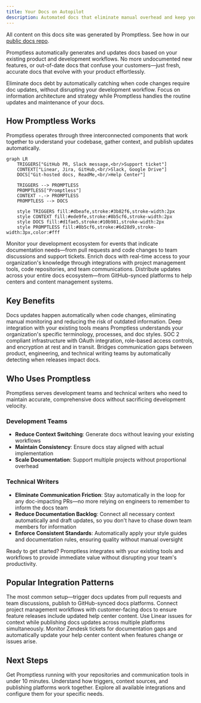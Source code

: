 ```yaml
---
title: Your Docs on Autopilot
description: Automated docs that eliminate manual overhead and keep your docs current with your codebase
---
```


<Info>
All content on this docs site was generated by Promptless. See how in our <a href="https://github.com/Promptless/docs">public docs repo</a>.
</Info>

Promptless automatically generates and updates docs based on your existing product and development workflows. No more undocumented new features, or out-of-date docs that confuse your customers—just fresh, accurate docs that evolve with your product effortlessly.

<CardGroup cols={2}>
  <Card title="For Development Teams" icon="fa-regular fa-code">
    Eliminate docs debt by automatically catching when code changes require doc updates, without disrupting your development workflow.
  </Card>
  
  <Card title="For Technical Writers" icon="fa-regular fa-pen-to-square">
    Focus on information architecture and strategy while Promptless handles the routine updates and maintenance of your docs.
  </Card>
</CardGroup>

## How Promptless Works

Promptless operates through three interconnected components that work together to understand your codebase, gather context, and publish updates automatically.

```mermaid
graph LR
    TRIGGERS["GitHub PR, Slack message,<br/>Support ticket"]
    CONTEXT["Linear, Jira, GitHub,<br/>Slack, Google Drive"]
    DOCS["Git-hosted docs, ReadMe,<br/>Help Center"]
    
    TRIGGERS --> PROMPTLESS
    PROMPTLESS["Promptless"]
    CONTEXT -.-> PROMPTLESS
    PROMPTLESS --> DOCS
    
    style TRIGGERS fill:#dbeafe,stroke:#3b82f6,stroke-width:2px
    style CONTEXT fill:#ede9fe,stroke:#8b5cf6,stroke-width:2px
    style DOCS fill:#d1fae5,stroke:#10b981,stroke-width:2px
    style PROMPTLESS fill:#8b5cf6,stroke:#6d28d9,stroke-width:3px,color:#fff
```

<CardGroup cols={1}>
  <Card title="Intelligent Triggers" icon="fa-regular fa-bolt" href="/docs/core-concepts/triggers">
    Monitor your development ecosystem for events that indicate documentation needs—from pull requests and code changes to team discussions and support tickets.
  </Card>
  
  <Card title="Contextual Understanding" icon="fa-regular fa-brain" href="/docs/core-concepts/context-sources">
    Enrich docs with real-time access to your organization's knowledge through integrations with project management tools, code repositories, and team communications.
  </Card>
  
  <Card title="Multi-Platform Publishing" icon="fa-regular fa-share-nodes" href="/docs/core-concepts/doc-locations">
    Distribute updates across your entire docs ecosystem—from GitHub-synced platforms to help centers and content management systems.
  </Card>
</CardGroup>

## Key Benefits

<CardGroup cols={2}>
  <Card title="Automated Workflows" icon="fa-regular fa-arrows-rotate">
    Docs updates happen automatically when code changes, eliminating manual monitoring and reducing the risk of outdated information.
  </Card>
  
  <Card title="Contextual Intelligence" icon="fa-regular fa-lightbulb">
    Deep integration with your existing tools means Promptless understands your organization's specific terminology, processes, and doc styles.
  </Card>
  
  <Card title="Enterprise Security" icon="fa-regular fa-shield">
    SOC 2 compliant infrastructure with OAuth integration, role-based access controls, and encryption at rest and in transit.
  </Card>
  
  <Card title="Team Collaboration" icon="fa-regular fa-users">
    Bridges communication gaps between product, engineering, and technical writing teams by automatically detecting when releases impact docs.
  </Card>
</CardGroup>

## Who Uses Promptless

Promptless serves development teams and technical writers who need to maintain accurate, comprehensive docs without sacrificing development velocity.

### Development Teams
- **Reduce Context Switching**: Generate docs without leaving your existing workflows
- **Maintain Consistency**: Ensure docs stay aligned with actual implementation  
- **Scale Documentation**: Support multiple projects without proportional overhead

### Technical Writers  
- **Eliminate Communication Friction**: Stay automatically in the loop for any doc-impacting PRs—no more relying on engineers to remember to inform the docs team
- **Reduce Documentation Backlog**: Connect all necessary context automatically and draft updates, so you don't have to chase down team members for information
- **Enforce Consistent Standards**: Automatically apply your style guides and documentation rules, ensuring quality without manual oversight

<Tip>
Ready to get started? Promptless integrates with your existing tools and workflows to provide immediate value without disrupting your team's productivity.
</Tip>

## Popular Integration Patterns

<CardGroup cols={2}>
  <Card title="GitHub + Slack" icon="fa-brands fa-github" href="/docs/getting-started">
    The most common setup—trigger docs updates from pull requests and team discussions, publish to GitHub-synced docs platforms.
  </Card>
  
  <Card title="Jira + Help Center" icon="fa-regular fa-ticket" href="/docs/integrations">
    Connect project management workflows with customer-facing docs to ensure feature releases include updated help center content.
  </Card>
  
  <Card title="Linear + Multi-Platform" icon="fa-regular fa-diagram-project" href="/docs/integrations">
    Use Linear issues for context while publishing docs updates across multiple platforms simultaneously.
  </Card>
  
  <Card title="Zendesk Integration" icon="fa-regular fa-ticket" href="/docs/integrations/zendesk-integration">
    Monitor Zendesk tickets for documentation gaps and automatically update your help center content when features change or issues arise.
  </Card>
</CardGroup>

## Next Steps

<CardGroup cols={3}>
  <Card title="Quick Setup" icon="fa-regular fa-rocket" href="/docs/getting-started">
    Get Promptless running with your repositories and communication tools in under 10 minutes.
  </Card>
  
  <Card title="Core Concepts" icon="fa-regular fa-lightbulb" href="/docs/core-concepts">
    Understand how triggers, context sources, and publishing platforms work together.
  </Card>
  
  <Card title="Integrations" icon="fa-regular fa-plug" href="/docs/integrations">
    Explore all available integrations and configure them for your specific needs.
  </Card>
</CardGroup>
